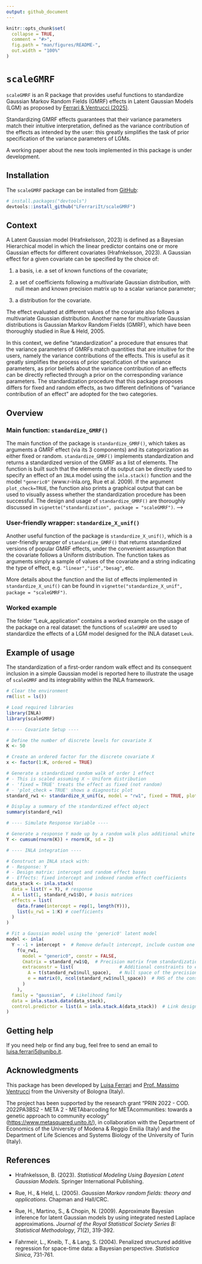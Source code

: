 ```yaml
---
output: github_document
---
```


<!-- README.md is generated from README.Rmd. Please edit that file -->

```r
knitr::opts_chunk$set(
  collapse = TRUE,
  comment = "#>",
  fig.path = "man/figures/README-",
  out.width = "100%"
)
```

# `scaleGMRF`

<!-- badges: start -->

<!-- badges: end -->

`scaleGMRF` is an R package that provides useful functions to standardize Gaussian Markov Random Fields (GMRF) effects in Latent Gaussian Models (LGM) as proposed by  [Ferrari & Ventrucci (2025)](https://arxiv.org/abs/2501.16057).

Standardizing GMRF effects guarantees that their variance parameters match their intuitive interpretation, defined as the variance contribution of the effects as intended by the user: this greatly simplifies the task of prior specification of the variance parameters of LGMs.

A working paper about the new tools implemented in this package is under development.

## Installation

The `scaleGMRF` package can be installed from [GitHub](https://github.com/):

``` r
# install.packages("devtools")
devtools::install_github("LFerrariIt/scaleGMRF")
```

## Context

A Latent Gaussian model (Hrafnkelsson, 2023) is defined as a Bayesian Hierarchical model in which the linear predictor contains one or more Gaussian effects for different covariates (Hrafnkelsson, 2023). A Gaussian effect for a given covariate can be specified by the choice of:

1.  a basis, i.e. a set of known functions of the covariate;

2.  a set of coefficients following a multivariate Gaussian distribution, with null mean and known precision matrix up to a scalar variance parameter;

3.  a distribution for the covariate.

The effect evaluated at different values of the covariate also follows a multivariate Gaussian distribution. Another name for multivariate Gaussian distributions is Gaussian Markov Random Fields (GMRF), which have been thoroughly studied in Rue & Held, 2005.

In this context, we define "standardization" a procedure that ensures that the variance parameters of GMRFs match quantities that are intuitive for the users, namely the variance contributions of the effects. This is useful as it greatly simplifies the process of prior specification of the variance parameters, as prior beliefs about the variance contribution of an effects can be directly reflected through a prior on the corresponding variance parameters. The standardization procedure that this package proposes differs for fixed and random effects, as two different definitions of "variance contribution of an effect" are adopted for the two categories.

## Overview

### Main function: `standardize_GMRF()`

The main function of the package is `standardize_GMRF()`, which takes as arguments a GMRF effect (via its 3 components) and its categorization as either fixed or random. `standardize_GMRF()` implements standardization and returns a standardized version of the GMRF as a list of elements. The function is built such that the elements of its output can be directly used to specify an effect of an `INLA` model using the `inla.stack()` function and the model `"generic0"` (www.r-inla.org, Rue et al. 2009). If the argument `plot_check=TRUE`, the function also prints a graphical output that can be used to visually assess whether the standardization procedure has been successful.
The design and usage of `standardize_GMRF()` are thoroughly discussed in `vignette("standardization", package = "scaleGMRF")`. -->

### User-friendly wrapper: `standardize_X_unif()`

Another useful function of the package is `standardize_X_unif()`, which is a user-friendly wrapper of `standardize_GMRF()` that returns standardized versions of popular GMRF effects, under the convenient assumption that the covariate follows a Uniform distribution. The function takes as arguments simply a sample of values of the covariate and a string indicating the type of effect, e.g. `"linear","iid","besag"`, etc. 

More details about the function and the list of effects implemented in `standardize_X_unif()` can be found in `vignette("standardize_X_unif", package = "scaleGMRF")`.

<!--### Modified P-Splines

An important class of effects implemented in the `standardize_X_unif()` function are the P-Spline effects, which are popularly used in LGMs (Fahrmeir et al. 2004). Applying the standardization procedure to these effects require a slight modification of the precision matrices traditionally used for their specification. The motivation and the design of this modified version of P-Splines is presented in `vignette("psplines", package = "scaleGMRF")`.---->

### Worked example

The folder "Leuk_application" contains a worked example on the usage of the package on a real dataset: the functions of `scaleGMRF` are used to standardize the effects of a LGM model designed for the INLA dataset `Leuk`. <!--The folder contains both a commented `.R` script file and a `.Rmd` walk-through version.---->

## Example of usage

The standardization of a first-order random walk effect and its consequent inclusion in a simple Gaussian model is reported here to illustrate the usage of `scaleGMRF` and its integrability within the INLA framework.

```r
# Clear the environment
rm(list = ls())

# Load required libraries
library(INLA)
library(scaleGMRF)

# ---- Covariate Setup ----

# Define the number of discrete levels for covariate X
K <- 50

# Create an ordered factor for the discrete covariate X
x <- factor(1:K, ordered = TRUE)

# Generate a standardized random walk of order 1 effect
# - This is scaled assuming X ~ Uniform distribution
# - 'fixed = TRUE' treats the effect as fixed (not random)
# - 'plot_check = TRUE' shows a diagnostic plot
standard_rw1 <- standardize_X_unif(x, model = "rw1", fixed = TRUE, plot_check = TRUE)

# Display a summary of the standardized effect object
summary(standard_rw1)

# ---- Simulate Response Variable ----

# Generate a response Y made up by a random walk plus additional white noise
Y <- cumsum(rnorm(K)) + rnorm(K, sd = 2)

# ---- INLA integration ----

# Construct an INLA stack with:
# - Response: Y
# - Design matrix: intercept and random effect bases
# - Effects: fixed intercept and indexed random effect coefficients
data_stack <- inla.stack(
  data = list(Y = Y), # response
  A = list(1, standard_rw1$D), # basis matrices
  effects = list(
    data.frame(intercept = rep(1, length(Y))),
    list(u_rw1 = 1:K) # coefficients
  )
)

# Fit a Gaussian model using the 'generic0' latent model
model <- inla(
  Y ~ -1 + intercept +  # Remove default intercept, include custom one
    f(u_rw1,
      model = "generic0", constr = FALSE,
      Cmatrix = standard_rw1$Q,  # Precision matrix from standardization
      extraconstr = list(                 # Additional constraints to ensure identifiability
        A = t(standard_rw1$null_space),   # Null space of the precision matrix
        e = matrix(0, ncol(standard_rw1$null_space))  # RHS of the constraint
      )
    ),
  family = "gaussian",  # Likelihood family
  data = inla.stack.data(data_stack),
  control.predictor = list(A = inla.stack.A(data_stack))  # Link design matrix
)
```

<!-- ----# Plot of response, real random walk process, and estimated one
plot(as.numeric(x),Y)
lines(as.numeric(x),real_rw1_process)
lines(as.numeric(x),
      model$summary.fixed$mean+model$summary.random$u_rw1$mean,col=2) -->

## Getting help

If you need help or find any bug, feel free to send an email to [luisa.ferrari5\@unibo.it](mailto:luisa.ferrari5@unibo.it){.email}.

## Acknowledgments

This package has been developed by [Luisa Ferrari](https://www.unibo.it/sitoweb/luisa.ferrari5/en) and [Prof. Massimo Ventrucci](https://www.unibo.it/sitoweb/massimo.ventrucci/en) from the University of Bologna (Italy).

The project has been supported by the research grant "PRIN 2022 - COD. 2022PA3BS2 - META 2 - METAbarcoding for METAcommunities: towards a genetic approach to community ecology" (<https://www.metasquared.unito.it/>), in collaboration with the Department of Economics of the University of Modena & Reggio Emilia (Italy) and the Department of Life Sciences and Systems Biology of the University of Turin (Italy).

## References

-   Hrafnkelsson, B. (2023). *Statistical Modeling Using Bayesian Latent Gaussian Models.* Springer International Publishing.

-   Rue, H., & Held, L. (2005). *Gaussian Markov random fields: theory and applications*. Chapman and Hall/CRC.

-   Rue, H., Martino, S., & Chopin, N. (2009). Approximate Bayesian inference for latent Gaussian models by using integrated nested Laplace approximations. *Journal of the Royal Statistical Society Series B: Statistical Methodology*, 71(2), 319-392.

-   Fahrmeir, L., Kneib, T., & Lang, S. (2004). Penalized structured additive regression for space-time data: a Bayesian perspective. *Statistica Sinica*, 731-761.
